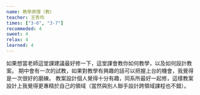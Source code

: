 ```yaml
---
name: 教學原理（教）
teacher: 王秀玲
times: ["3-6", "3-7"]
recommeded: 4
sweet: 4
relax: 4
learned: 4
---
```

如果想當老師這堂課建議最好修一下，這堂課會教你如何教學，以及如何設計教案。
期中會有一次的試教，如果對教學有興趣的話可以把握上台的機會，我覺得是一次很好的磨練。
教案設計個人覺得十分有趣，同系所最好一起修，這樣教案設計上我覺得更專精於自己的領域（當然與別人聯手設計跨領域課程也不錯）。